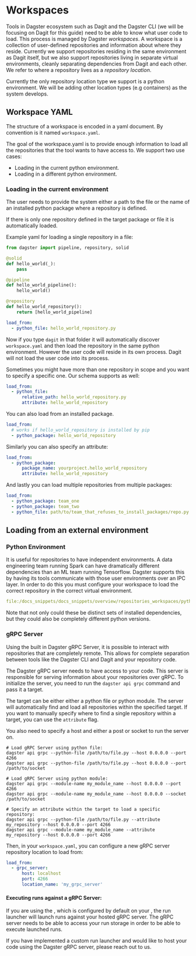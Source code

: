
<DynamicMetaTags
  title="Workspaces | Dagster"
  description="Dagster Workspace is a collection of user-defined repositories and information about where they reside."
/>

# Workspaces

Tools in Dagster ecosystem such as Dagit and the Dagster CLI (we will be focusing on Dagit for this guide)
need to be able to know what user code to load. This process is managed by Dagster _workspaces_. A workspace
is a collection of user-defined repositories and information about where they reside. Currently we
support repositories residing in the same environment as Dagit itself, but we also support repositories
living in separate virtual environments, cleanly separating dependencies from Dagit and each other.
We refer to where a repository lives as a _repository location_.

Currently the only repository location type we support is a python environment. We will be adding
other location types (e.g containers) as the system develops.

## Workspace YAML

The structure of a workspace is encoded in a yaml document. By convention is it named `workspace.yaml`.

The goal of the workspace.yaml is to provide enough information to load all the repositories that the tool
wants to have access to. We support two use cases:

- Loading in the current python environment.
- Loading in a different python environment.

### Loading in the current environment

The user needs to provide the system either a path to the file or the name of an installed python
package where a repository is defined.

If there is only one repository defined in the target package or file it is automatically loaded.

Example yaml for loading a single repository in a file:

```python caption=hello_world_repository.py
from dagster import pipeline, repository, solid

@solid
def hello_world(_):
    pass

@pipeline
def hello_world_pipeline():
    hello_world()

@repository
def hello_world_repository():
    return [hello_world_pipeline]
```

```yaml caption=workspace.yaml
load_from:
  - python_file: hello_world_repository.py
```

Now if you type `dagit` in that folder it will automatically discover `workspace.yaml` and then
load the repository in the same python environment. However the user code will reside in its own process.
Dagit will not load the user code into its process.

Sometimes you might have more than one repository in scope and you want to specify a specific
one. Our schema supports as well:

```yaml caption=workspace.yaml
load_from:
  - python_file:
      relative_path: hello_world_repository.py
      attribute: hello_world_repository
```

You can also load from an installed package.

```yaml caption=workspace.yaml
load_from:
  # works if hello_world_repository is installed by pip
  - python_package: hello_world_repository
```

Similarly you can also specify an attribute:

```yaml caption=workspace.yaml
load_from:
  - python_package:
      package_name: yourproject.hello_world_repository
      attribute: hello_world_repository
```

And lastly you can load multiple repositories from multiple packages:

```yaml caption=workspace.yaml
load_from:
  - python_package: team_one
  - python_package: team_two
  - python_file: path/to/team_that_refuses_to_install_packages/repo.py
```

## Loading from an external environment

### Python Environment

It is useful for repositories to have independent environments. A data engineering
team running Spark can have dramatically different dependencies than an ML team
running Tensorflow. Dagster supports this by having its tools communicate with
those user environments over an IPC layer. In order to do this you must configure
your workspace to load the correct repository in the correct virtual environment.

```yaml literalinclude caption=workspace.yaml
file:/docs_snippets/docs_snippets/overview/repositories_workspaces/python_environment_example.yaml
```

Note that not only could these be distinct sets of installed dependencies, but they
could also be completely different python versions.

### gRPC Server

Using the built in Dagster gRPC Server, it is possible to interact with repositories that are
completely remote. This allows for complete separation between tools like the Dagster CLI and Dagit
and your repository code.

The Dagster gRPC server needs to have access to your code. This server is responsible for serving
information about your repositories over gRPC. To initialize the server, you need to run
the `dagster api grpc` command and pass it a target.

The target can be either either a python file or python module. The server will automatically find
and load all repositories within the specified target. If you want to manually specify where to find
a single repository within a target, you can use the `attribute` flag.

You also need to specify a host and either a post or socket to run the server on.

```
# Load gRPC Server using python file:
dagster api grpc --python-file /path/to/file.py --host 0.0.0.0 --port 4266
dagster api grpc --python-file /path/to/file.py --host 0.0.0.0 --port /path/to/socket

# Load gRPC Server using python module:
dagster api grpc --module-name my_module_name --host 0.0.0.0 --port 4266
dagster api grpc --module-name my_module_name --host 0.0.0.0 --socket /path/to/socket

# Specify an attribute within the target to load a specific repository:
dagster api grpc --python-file /path/to/file.py --attribute my_repository --host 0.0.0.0 --port 4266
dagster api grpc --module-name my_module_name --attribute my_repository --host 0.0.0.0 --port 4266
```

Then, in your `workspace.yaml`, you can configure a new gRPC server repository location to load from:

```yaml caption=workspace.yaml
load_from:
  - grpc_server:
      host: localhost
      port: 4266
      location_name: 'my_grpc_server'
```

#### Executing runs against a gRPC Server:

If you are using the <PyObject module="dagster.core.launcher" object="DefaultRunLauncher"/>, which is configured by
default on your <PyObject module="dagster.core.instance" object="DagsterInstance"/>, the run launcher will launch
runs against your hosted gRPC server. The gRPC server needs to be able to access your run storage in
order to be able to execute launched runs.

If you have implemented a custom run launcher and would like to host your code using the Dagster
gRPC server, please reach out to us.

